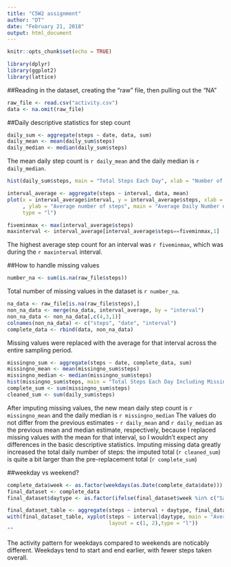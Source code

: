 ---
title: "C5W2 assignment"
author: "DT"
date: "February 21, 2018"
output: html_document
---
```{r setup, include=FALSE}
knitr::opts_chunk$set(echo = TRUE)
```

```{r packages}
library(dplyr)
library(ggplot2)
library(lattice)

```

##Reading in the dataset, creating the "raw" file, then pulling out the "NA"
```{r load 1, 2}
raw_file <- read.csv("activity.csv")
data <- na.omit(raw_file)

```

##Daily descriptive statistics for step count
```{r daily 1, 3}
daily_sum <- aggregate(steps ~ date, data, sum)
daily_mean <- mean(daily_sum$steps)
daily_median <- median(daily_sum$steps)

```
The mean daily step count is `r daily_mean` and the daily median is `r daily_median`.

```{r daily 2}
hist(daily_sum$steps, main = "Total Steps Each Day", xlab = "Number of Steps", ylab = "Frequency", col = "orange")

```
```{r daily pattern 1}
interval_average <- aggregate(steps ~ interval, data, mean)
plot(x = interval_average$interval, y = interval_average$steps, xlab = "Interval"
     , ylab = "Average number of steps", main = "Average Daily Number of Steps by Interval", 
     type = "l")

```

```{r daily pattern 2}
fiveminmax <- max(interval_average$steps)
maxinterval <- interval_average[interval_average$steps==fiveminmax,1]

```
The highest average step count for an interval was `r fiveminmax`, which was during the `r maxinterval` interval.

##How to handle missing values
```{r missingno 1}
number_na <- sum(is.na(raw_file$steps))

```
Total number of missing values in the dataset is `r number_na`.

```{r missingno 2, 3}
na_data <- raw_file[is.na(raw_file$steps),]
non_na_data <- merge(na_data, interval_average, by = "interval")
non_na_data <- non_na_data[,c(4,3,1)]
colnames(non_na_data) <- c("steps", "date", "interval")
complete_data <- rbind(data, non_na_data)

```
Missing values were replaced with the average for that interval across the entire sampling period.


```{r missingno 4}
missingno_sum <- aggregate(steps ~ date, complete_data, sum)
missingno_mean <- mean(missingno_sum$steps)
missingno_median <- median(missingno_sum$steps)
hist(missingno_sum$steps, main = "Total Steps Each Day Including Missing Values",xlab = "Number of Steps", ylab = "Frequency", col = "orange")
complete_sum <- sum(missingno_sum$steps) 
cleaned_sum <- sum(daily_sum$steps)

```
After imputing missing values, the new mean daily step count is `r missingno_mean` and the daily median is `r missingno_median`
The values do not differ from the previous estimates - `r daily_mean` and `r daily_median` as the previous mean and median estimate, respectively, because I replaced missing values with the mean for that interval, so I wouldn't expect any differences in the basic descriptive statistics. Imputing missing data greatly increased the total daily number of steps: the imputed total (`r cleaned_sum`) is quite a bit larger than the pre-replacement total (`r complete_sum`)


##weekday vs weekend?
```{r week 1}
complete_data$week <- as.factor(weekdays(as.Date(complete_data$date)))
final_dataset <- complete_data
final_dataset$daytype <- as.factor(ifelse(final_dataset$week %in% c("Saturday", "Sunday"), "Weekend", "Weekday"))

```

```{r week 2}
final_dataset_table <- aggregate(steps ~ interval + daytype, final_dataset, mean)
with(final_dataset_table, xyplot(steps ~ interval|daytype, main = "Average Steps per Day by Interval for Weekend vs Weekdays", xlab = "Interval", ylab = "Steps", 
                                 layout = c(1, 2),type = "l"))
""

```
The activity pattern for weekdays compared to weekends are noticably different. Weekdays tend to start and end earlier, with fewer steps taken overall. 





